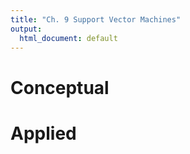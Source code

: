 ```yaml
---
title: "Ch. 9 Support Vector Machines"
output:
  html_document: default
---
```


# Conceptual



# Applied


```r

```


